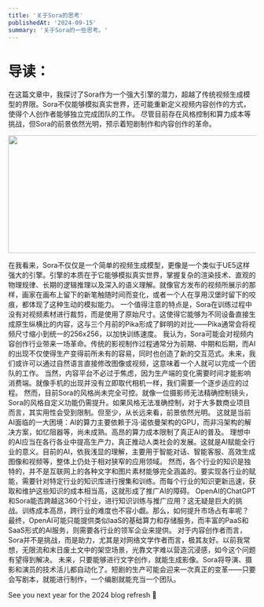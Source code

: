 ```yaml
---
title: '关于Sora的思考'
publishedAt: '2024-09-15'
summary: '关于Sora的一些思考。'
---
```


# 导读：

在这篇文章中，我探讨了Sora作为一个强大引擎的潜力，超越了传统视频生成模型的界限。Sora不仅能够模拟真实世界，还可能重新定义视频内容创作的方式，使得个人创作者能够独立完成团队的工作。
尽管目前存在风格控制和算力成本等挑战，但Sora的前景依然光明，预示着短剧制作和内容创作的革命。

<img height="240" width="547" src="https://picdata.ameureka.com/ai-new-way%2F001.png" />

在我看来，Sora不仅仅是一个简单的视频生成模型，更像是一个类似于UE5这样强大的引擎。引擎的本质在于它能够模拟真实世界，掌握复杂的渲染技术、直观的物理规律、长期的逻辑推理以及深入的语义理解。就像官方发布的视频所展示的那样，画家在画布上留下的新笔触随时间而变化，或者一个人在享用汉堡时留下的咬痕，都体现了这种生动的模拟能力。
一个值得注意的特点是，Sora在训练过程中没有对视频素材进行裁剪，而是使用了原始尺寸。这使得它能够为不同设备直接生成原生纵横比的内容，这与三个月前的Pika形成了鲜明的对比——Pika通常会将视频尺寸缩小到统一的256x256，以加快训练速度。
我认为，Sora可能会对视频内容创作行业带来一场革命。传统的影视制作过程通常分为前期、中期和后期，而AI的出现不仅使得生产变得前所未有的容易，同时也创造了新的交互范式。未来，我们或许可以通过自然语言直接修改图像或视频，这意味着一个人就可以完成一个团队的工作。
当然，内容平台不必过于焦虑，因为生产端的变化需要时间才能影响消费端。就像手机的出现并没有立即取代相机一样，我们需要一个逐步适应的过程。
然而，目前Sora的风格尚未完全可控。就像一位摄影师无法精确控制镜头，Sora的风格自定义功能仍需提升。如果风格无法准确控制，对于大多数商业项目而言，其实用性会受到限制。但至少，从长远来看，前景依然光明。
这就是当前AI面临的一大困境：AI的算力主要依赖于冯·诺依曼架构的GPU，而非冯架构的解决方案，如忆阻器等，尚未成熟。高昂的算力成本限制了真正AI的普及。
理想中的AI应当在各行各业中提高生产力，真正推动人类社会的发展。这就是AI赋能全行业的意义。目前的AI，依我浅显的理解，主要用于智能对话、智能客服、高效生成图像和视频等，整体上仍处于相对狭窄的应用领域。
然而，各个行业的知识是独特的，并不是互联网上的各种文字和图片素材能够完全涵盖的。要实现各行业的赋能，需要针对特定行业的知识库进行搜集和训练。而每个行业的知识更新迅速，获取和维护这些知识的成本相当高，这就形成了推广AI的障碍。
OpenAI的ChatGPT和Sora能否跨越这360个行业，进行知识训练与推广应用？这无疑是巨大的挑战。训练成本高昂，跨行业的难度也不容小觑。那么，如何提升市场占有率呢？
最终，OpenAI可能只能提供类似IaaS的基础算力和存储服务，而丰富的PaaS和SaaS形式的AI服务，则需要各行业的领军企业来提供。
对于内容创作者而言，Sora并不是挑战，而是助力，尤其是对网络文学作者而言，极其友好。以前我常想，无限流和末日废土文中的架空场景，光靠文字难以营造沉浸感，如今这个问题有望得到解决。
未来，只要能够进行文字创作，就能生成影像。Sora将导演、摄影和演员的技术活儿都自动化了。短剧的生产可能会迎来一次真正的变革——只要会写剧本，就能进行制作，一个编剧就能充当一个团队。

See you next year for the 2024 blog refresh 🫡

